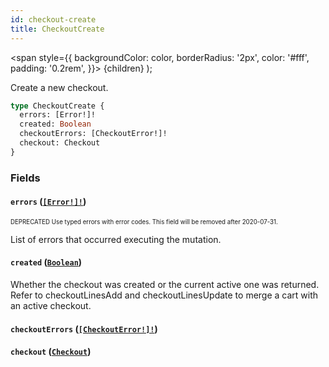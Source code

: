 ```yaml
---
id: checkout-create
title: CheckoutCreate
---
```


<span
style={{
      backgroundColor: color,
      borderRadius: '2px',
      color: '#fff',
      padding: '0.2rem',
    }}>
{children}
</span>
);

Create a new checkout.

```graphql
type CheckoutCreate {
  errors: [Error!]!
  created: Boolean
  checkoutErrors: [CheckoutError!]!
  checkout: Checkout
}
```

### Fields

#### `errors` ([`[Error!]!`](/api-reference/objects/error.mdx))

<sub><sup><Tag color="#ffba00">DEPRECATED</Tag> Use typed errors with error codes. This field will be removed after 2020-07-31.</sup></sub>

List of errors that occurred executing the mutation.

#### `created` ([`Boolean`](/api-reference/scalars/boolean.mdx))

Whether the checkout was created or the current active one was returned. Refer to checkoutLinesAdd and checkoutLinesUpdate to merge a cart with an active checkout.

#### `checkoutErrors` ([`[CheckoutError!]!`](/api-reference/objects/checkout-error.mdx))

#### `checkout` ([`Checkout`](/api-reference/objects/checkout.mdx))
